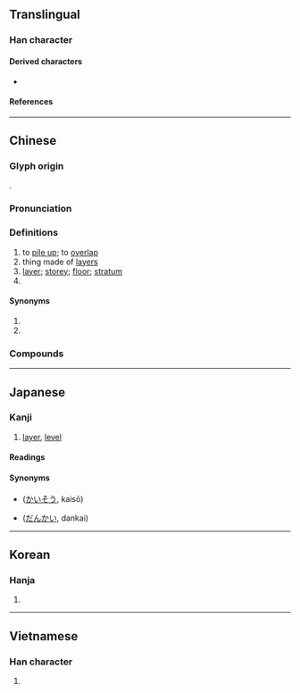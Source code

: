 {{also|层}}
{{character info/new}}
{{character info/new|0xfa3b}}
==Translingual==
{{CJKV-forms|層|层|層|層}}

===Han character===
{{Han char|rn=44|rad=尸|as=12|asj=11|sn=15|snj=14|four=77266|canj=SCWA|ids=⿸尸曾(GHTKV,U+FA3B),⿸尸曽(J)}}

====Derived characters====
* {{l|mul|[[𡃆]], [[𡒸]], [[𡾓]], [[𪴕]], [[𭣃]], [[𮜠]], [[𥶰]]}}

====References====
{{Han ref|kx=0303.400|dkj=07798|dj=0601.340|hdz=20981.030|uh=5C64|ud=23652|bh=BC68|bd=48232}}
{{Han ref|uh=FA3B}}

----

==Chinese==
{{zh-forms|s=层}}

===Glyph origin===
{{Han etym}}
{{Han compound|尸|曾|ls=psc|c1=s|c2=p}}.

===Pronunciation===
{{zh-pron
|m=céng
|m-s=
|c=cang4
|c-t=
|g=
|h=pfs=chhèn
|j=
|mb=cǎing
|md=cèng
|mn=qz:chn̂g/xm,zz:chêng/chân/tw:chàn
|mn_note=chân - classifier; chàn - story/level, 棧 is also used
|mn-t=
|w=
|x=
|mc=y
|oc=y
|ma=y
|cat=v,n,cls
}}

===Definitions===
{{zh-hanzi}}

# to [[pile up]]; to [[overlap]]
# thing made of [[layer]]s
# [[layer]]; [[storey]]; [[floor]]; [[stratum]]
# {{zh-classifier|things arranged in [[layer]]s, [[storey]]s or [[level]]s}}

====Synonyms====
# {{zh-l|樓}}
# {{zh-l|樓層}}

===Compounds===
{{zh-der|層報|層層|層出不窮|層次|層次分明|層疊|層見疊出|層浪|層理|層林|層流|層巒|層面|層壓|層雲|中層|密密層層|形成層|向斜層|內層|層序分明|同溫層|常溫層|同斜層|基層行政|上層|外胚層|下層|層次井然|層態|夾層屋|一層|基層|底層|塗層|外層|層甍|層壓法|平流層|恆溫層|層出疊見|基層建設|對流層|岩層|層積雲|傾移斷層|年齡層|平移斷層|含水層|層臺|層級|層積法|層瀾|層樓|層巒疊嶂|下層階級|卷層雲|夾層|層峰|大腦皮層|中胚層|層遞|一層天|地層下陷|地層|大氣層|土層|剝一層皮|九層塔|單斜層|基層組織|千層糕|分層負責|大陸礁層|中氣層|皮層|炭層|斷層掃描|正斷層|煤層|楞層|矽鎂層|斷層|沖積層|樓層|游離層|稜層|斜溫層|礦層|文化層|更上層樓|熱氣層|海成層|疊嶺層巒|混合層|活斷層|洪積層|油層|白千層|變溫層|雨層雲|綠皮層|胚層|逆溫層|角質層|臭氧層|高階層|鳥糞層|背斜層|雙層公車|胞間層|高層人士|雙層|雲層|雙層公路|階層|表土層|雙層巴士|表層}}

{{zh-cat|Beginning}}

----

==Japanese==
{{ja-kanji forms|k=s}} <!-- U+FA3B is the kyūjitai form -->

===Kanji===
{{ja-kanji|grade=6|rs=尸12}}

# [[layer]], [[level]]

====Readings====
{{ja-readings
|goon=ぞう
|kanon=そう
|kun=こし-
}}

====Synonyms====
* {{l|ja|階層}} ([[かいそう]], kaisō)
* {{l|ja|段階}} ([[だんかい]], dankai)

----

==Korean==

===Hanja===
{{ko-hanja|hangeul=층|rv=cheung|mr=ch'ŭng}}

# {{defn|lang=ko|sort=尸12}}

----

==Vietnamese==

===Han character===
{{vi-hantu|[[tằng]], [[tầng]], [[tàng]], [[từng]]|rs=尸12}}

# {{defn|lang=vi|sort=尸12}}